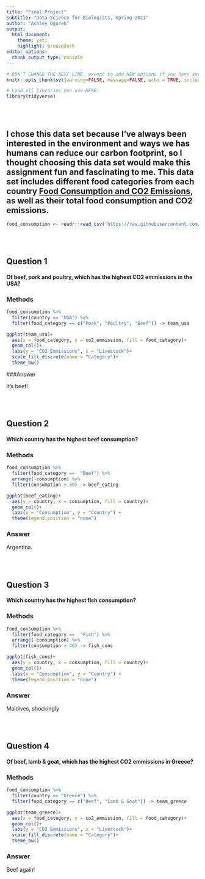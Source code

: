 ```yaml
---
title: "Final Project"
subtitle: "Data Science for Biologists, Spring 2021"
author: "Ashley Ogurek"
output: 
  html_document:
    theme: yeti
    highlight: breezedark
editor_options:
  chunk_output_type: console
---
```


```r
# DON'T CHANGE THE NEXT LINE, except to add NEW options if you have any.
knitr::opts_chunk$set(warning=FALSE, message=FALSE, echo = TRUE, include = TRUE)

# Load all libraries you use HERE:
library(tidyverse)
```

<br><br>

## I chose this data set because I've always been interested in the environment and ways we has humans can reduce our carbon footprint, so I thought choosing this data set would make this assignment fun and fascinating to me. This data set includes different food categories from each country [Food Consumption and CO2 Emissions](https://github.com/rfordatascience/tidytuesday/blob/master/data/2020/2020-02-18/readme.md), as well as their total food consumption and CO2 emissions. 

```r
food_consumption <- readr::read_csv('https://raw.githubusercontent.com/rfordatascience/tidytuesday/master/data/2020/2020-02-18/food_consumption.csv')


```

<br><br>

## Question 1

#### Of beef, pork and poultry, which has the highest CO2 emmissions in the USA?

### Methods
```r
food_consumption %>%
  filter(country == "USA") %>%
  filter(food_category == c("Pork", "Poultry", "Beef")) -> team_usa

ggplot(team_usa)+
  aes(x = food_category, y = co2_emmission, fill = food_category)+
  geom_col()+
  labs(y = "CO2 Emmissions", x = "Livestock")+
  scale_fill_discrete(name = "Category")+
  theme_bw()

```

###Answer

It's beef!


<br><br>

## Question 2

#### Which country has the highest beef consumption?

### Methods

```r
food_consumption %>%
  filter(food_category ==  "Beef") %>%
  arrange(-consumption) %>%
  filter(consumption > 30) -> beef_eating

ggplot(beef_eating)+
  aes(y = country, x = consumption, fill = country)+
  geom_col()+
  labs(x = "Consumption", y = "Country") +
  theme(legend.position = "none")

```

### Answer

Argentina.

<br><br>

## Question 3

#### Which country has the highest fish consumption?

### Methods
```r
food_consumption %>%
  filter(food_category ==  "Fish") %>%
  arrange(-consumption) %>%
  filter(consumption > 40) -> fish_cons

ggplot(fish_cons)+
  aes(y = country, x = consumption, fill = country)+
  geom_col()+
  labs(x = "Consumption", y = "Country") +
  theme(legend.position = "none")

```

### Answer

Maldives, shockingly  


<br><br>

## Question 4

#### Of beef, lamb & goat, which has the highest CO2 emmissions in Greece?

### Methods
```r
food_consumption %>%
  filter(country == "Greece") %>%
  filter(food_category == c("Beef", "Lamb & Goat")) -> team_greece

ggplot(team_greece)+
  aes(x = food_category, y = co2_emmission, fill = food_category)+
  geom_col()+
  labs(y = "CO2 Emmissions", x = "Livestock")+
  scale_fill_discrete(name = "Category")+
  theme_bw()

```

### Answer

Beef again!
